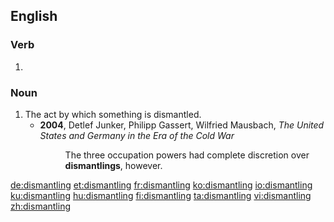 ==English==

===Verb===
{{head|en|present participle}}

# {{present participle of|dismantle|lang=en}}

===Noun===
{{en-noun}}

# The act by which something is dismantled.
#* '''2004''', Detlef Junker, ‎Philipp Gassert, ‎Wilfried Mausbach, ''The United States and Germany in the Era of the Cold War''
#*: The three occupation powers had complete discretion over '''dismantlings''', however.

[[de:dismantling]]
[[et:dismantling]]
[[fr:dismantling]]
[[ko:dismantling]]
[[io:dismantling]]
[[ku:dismantling]]
[[hu:dismantling]]
[[fi:dismantling]]
[[ta:dismantling]]
[[vi:dismantling]]
[[zh:dismantling]]